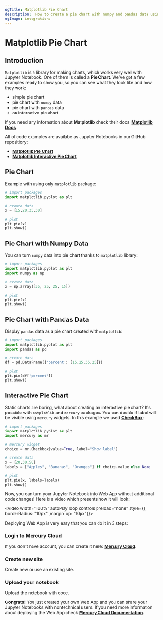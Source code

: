 ```yaml
---
ogTitle: Matplotlib Pie Chart
description:  How to create a pie chart with numpy and pandas data using the matplotlib (Python package) in Jupyter Notebook.
ogImage: integrations
---
```



# Matplotlib Pie Chart 

## Introduction 

`Matplotlib` is a library for making charts, which works very well with Jupyter Notebook. One of them is called a **Pie Chart**. We've got a few examples ready to show you, so you can see what they look like and how they work: 

- simple pie chart 
- pie chart with `numpy` data
- pie chart with `pandas` data
- an interactive pie chart 

If you need any information about **Matplotlib** check their docs: [**Matplotlib Docs**](https://matplotlib.org/stable/index.html).

All of code examples are availabe as Jupyter Notebooks in our GitHub repositiory:

- [**Matplotlib Pie Chart**](https://github.com/mljar/mercury-integrations/blob/main/visualizations/matplotlib/matplotlib-pie-chart.ipynb)
- [**Matplotlib Interactive Pie Chart**](https://github.com/mljar/mercury-integrations/blob/main/visualizations/matplotlib/matplotlib-interactive-pie-chart.ipynb)

## Pie Chart 

Example with using only `matplotlib` package: 

```python
# import packages
import matplotlib.pyplot as plt

# create data
x = [15,20,35,30]

# plot 
plt.pie(x)
plt.show()
```

<Screenshot src={simplechartPng} alt="Simple matplotlib pie chart" />

## Pie Chart with Numpy Data

You can turn `numpy` data into pie chart thanks to `matplotlib` library:

```python 
# import packages 
import matplotlib.pyplot as plt
import numpy as np

# create data 
x = np.array([35, 25, 25, 15])

# plot 
plt.pie(x)
plt.show()
```

<Screenshot src={numpychartPng} alt="Matplotlib pie chart with numpy data." /> 

## Pie Chart with Pandas Data

Display `pandas` data as a pie chart created with `matplotlib`:

```python 
# import packages
import matplotlib.pyplot as plt
import pandas as pd 

# create data 
df = pd.DataFrame({'percent': [15,25,35,25]})

# plot 
plt.pie(df['percent'])
plt.show()
```

<Screenshot src={pandaschartPng} alt="Matplotlib pie chart with pandas data." />

## Interactive Pie Chart

Static charts are boring, what about creating an interactive pie chart? It's possible with `matplotlib` and `mercury` packages. You can decide if label will be visible using `mercury` widgets. In this example we used [**CheckBox**](https://runmercury.com/docs/input-widgets/checkbox/):

```python 
# import packages 
import matplotlib.pyplot as plt
import mercury as mr
```

```python 
# mercury widget 
choice = mr.Checkbox(value=True, label="Show label")
```

```python
# create data
x = [20,30,50]
labels = ["Apples", "Bananas", "Oranges"] if choice.value else None

# plot
plt.pie(x, labels=labels)
plt.show()
```

Now, you can turn your Jupyter Notebook into Web App without additional code changes! Here is a video which presents how it will look:

<video width="100%" autoPlay loop controls preload="none" style={{ borderRadius: "10px" ,marginTop: "10px"}}>
  <source
    src="/images/integrations/matplotlib/pie-chart/matplotlib-mercury.mp4"
    type="video/mp4"
  />
</video>

Deploying Web App is very easy that you can do it in 3 steps:

<div className="steps-container">

### Login to Mercury Cloud

If you don't have account, you can create it here: [**Mercury Cloud**](https://cloud.runmercury.com/register).

### Create new site

Create new or use an existing site. 

### Upload your notebook

Upload the notebook with code.

</div>

**Congrats!** You just created your own Web App and you can share your Jupyter Notebooks with nontechnical users. If you need more information about deploying the Web App check [**Mercury Cloud Documentation**](https://runmercury.com/docs/cloud/).